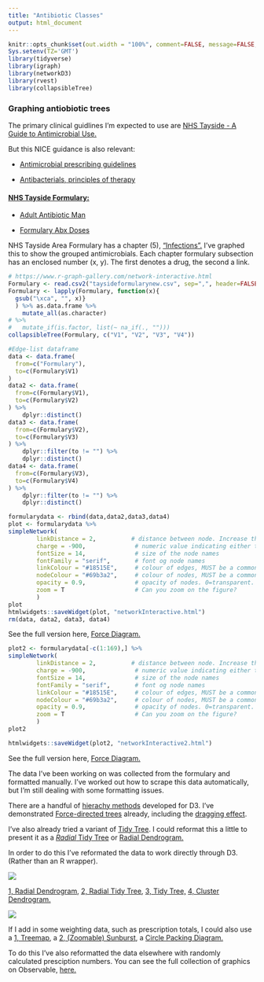 ```yaml
---
title: "Antibiotic Classes"
output: html_document
---
```


```r
knitr::opts_chunk$set(out.width = "100%", comment=FALSE, message=FALSE, warning=FALSE, echo=FALSE, fig.align="center")
Sys.setenv(TZ='GMT')
library(tidyverse)
library(igraph)
library(networkD3)
library(rvest)
library(collapsibleTree)
```

### Graphing antiobiotic trees

The primary clinical guidlines I'm expected to use are [NHS Tayside - A Guide to Antimicrobial Use.](https://www.nhstaysideadtc.scot.nhs.uk/Antibiotic%20site/Antibiotic%20front%20page.htm)

But this NICE guidance is also relevant:

- [Antimicrobial prescribing guidelines](https://www.nice.org.uk/about/what-we-do/our-programmes/nice-guidance/antimicrobial-prescribing-guidelines)

- [Antibacterials, principles of therapy](https://bnf.nice.org.uk/treatment-summary/antibacterials-principles-of-therapy.html)


#### [NHS Tayside Formulary:](http://www.taysideformulary.scot.nhs.uk)

- [Adult Antibiotic Man](https://www.nhstaysideadtc.scot.nhs.uk/Antibiotic%20site/pdf%20docs/Antibiotic%20hospital%20man%20.pdf)

- [Formulary Abx Doses](https://www.nhstaysideadtc.scot.nhs.uk/Antibiotic%20site/drugdosages.htm)

NHS Tayside Area Formulary has a chapter (5), ["Infections".](http://www.taysideformulary.scot.nhs.uk/chaptersSub.asp?FormularySectionID=5)
I've graphed this to show the grouped antimicrobials. Each chapter formulary subsection has an enclosed number (x, y). The first denotes a drug, the second a link.

```r
# https://www.r-graph-gallery.com/network-interactive.html
Formulary <- read.csv2("taysideformularynew.csv", sep=",", header=FALSE)
Formulary <- lapply(Formulary, function(x){
  gsub("\xca", "", x)}
  ) %>% as.data.frame %>%
    mutate_all(as.character)
# %>%
#   mutate_if(is.factor, list(~ na_if(., "")))
collapsibleTree(Formulary, c("V1", "V2", "V3", "V4"))

#Edge-list dataframe
data <- data.frame(
  from=c("Formulary"),
  to=c(Formulary$V1)
)
data2 <- data.frame(
  from=c(Formulary$V1),
  to=c(Formulary$V2)
) %>%
    dplyr::distinct()
data3 <- data.frame(
  from=c(Formulary$V2),
  to=c(Formulary$V3)
) %>%
    dplyr::filter(to != "") %>%
    dplyr::distinct()
data4 <- data.frame(
  from=c(Formulary$V3),
  to=c(Formulary$V4)
) %>%
    dplyr::filter(to != "") %>%
    dplyr::distinct()

formularydata <- rbind(data,data2,data3,data4)
plot <- formularydata %>%
simpleNetwork(        
        linkDistance = 2,          # distance between node. Increase this value to have more space between nodes
        charge = -900,              # numeric value indicating either the strength of the node repulsion (negative value) or attraction (positive value)
        fontSize = 14,              # size of the node names
        fontFamily = "serif",       # font og node names
        linkColour = "#18515E",     # colour of edges, MUST be a common colour for the whole graph
        nodeColour = "#69b3a2",     # colour of nodes, MUST be a common colour for the whole graph
        opacity = 0.9,              # opacity of nodes. 0=transparent. 1=no transparency
        zoom = T                    # Can you zoom on the figure?
        )
plot
htmlwidgets::saveWidget(plot, "networkInteractive.html")
rm(data, data2, data3, data4)
```
<!-- Plan: -->
<!-- - Colour above by section. -->
<!-- - Make nodes desectable. -->

See the full version here, [Force Diagram.](./networkInteractive.html)

```r
plot2 <- formularydata[-c(1:169),] %>%
simpleNetwork(        
        linkDistance = 2,          # distance between node. Increase this value to have more space between nodes
        charge = -900,              # numeric value indicating either the strength of the node repulsion (negative value) or attraction (positive value)
        fontSize = 14,              # size of the node names
        fontFamily = "serif",       # font og node names
        linkColour = "#18515E",     # colour of edges, MUST be a common colour for the whole graph
        nodeColour = "#69b3a2",     # colour of nodes, MUST be a common colour for the whole graph
        opacity = 0.9,              # opacity of nodes. 0=transparent. 1=no transparency
        zoom = T                    # Can you zoom on the figure?
        )
plot2

htmlwidgets::saveWidget(plot2, "networkInteractive2.html")
```
<!-- Plan: -->
<!-- Separate above into each section. On slideshow. -->

See the full version here, [Force Diagram.](./networkInteractive2.html)

<!-- Optimised as a static version -->

<!-- - [Network chart with R and igraph from any type of input](https://www.r-graph-gallery.com/257-input-formats-for-network-charts.html) -->
<!-- - [Basic network diagram](https://www.r-graph-gallery.com/251-network-with-node-size-based-on-edges-number.html) -->
<!-- - [Network chart with R and igraph: chart parameters](https://www.r-graph-gallery.com/248-igraph-plotting-parameters.html) -->
<!-- - [Map variable to node and links feature in R igraph network](https://www.r-graph-gallery.com/249-igraph-network-map-a-color.html) -->
<!-- - [Clustering result visualization with network diagram](https://www.r-graph-gallery.com/250-correlation-network-with-igraph.html) -->

The data I've been working on was collected from the formulary and formatted manually. 
I've worked out how to scrape this data automatically, but I'm still dealing with some formatting issues.

There are a handful of [hierachy methods](https://observablehq.com/collection/@d3/d3-hierarchy) developed for D3. I've demonstrated [Force-directed trees](https://observablehq.com/@d3/force-directed-tree) already, including the [dragging effect](https://bl.ocks.org/mbostock/ad70335eeef6d167bc36fd3c04378048).

I've also already tried a variant of [Tidy Tree](https://observablehq.com/@d3/tidy-tree?collection=@d3/d3-hierarchy). I could reformat this a little to present it as a [*Radial* Tidy Tree](https://observablehq.com/@d3/radial-tidy-tree?collection=@d3/d3-hierarchy) or [Radial Dendrogram.](https://observablehq.com/@d3/radial-dendrogram?collection=@d3/d3-hierarchy)

In order to do this I've reformated the data to work directly through D3. (Rather than an R wrapper).

![](template.png)

[1, Radial Dendrogram](https://observablehq.com/@d3/radial-dendrogram?collection=@d3/d3-hierarchy), [2, Radial Tidy Tree](https://observablehq.com/@d3/radial-tidy-tree?collection=@d3/d3-hierarchy), [3, Tidy Tree, ](https://observablehq.com/@d3/tidy-tree?collection=@d3/d3-hierarchy) [4, Cluster Dendrogram.](https://observablehq.com/@d3/cluster-dendrogram?collection=@d3/d3-hierarchy)

![](examples.png)

If I add in some weighting data, such as prescription totals, I could also use a [1, Treemap](https://observablehq.com/@d3/treemap?collection=@d3/d3-hierarchy), a [2, (Zoomable) Sunburst](https://observablehq.com/@d3/zoomable-sunburst?collection=@d3/d3-hierarchy), a [Circle Packing Diagram.](https://observablehq.com/@d3/circle-packing?collection=@d3/d3-hierarchy)

To do this I've also reformatted the data elsewhere with randomly calculated presciption numbers.
You can see the full collection of graphics on Observable, [here.](https://observablehq.com/collection/@fergustaylor/antibiotics)

<div id="observablehq-27a04448"></div>
<script type="module">
import {Runtime, Inspector} from "https://cdn.jsdelivr.net/npm/@observablehq/runtime@4/dist/runtime.js";
import define from "https://api.observablehq.com/@fergustaylor/radial-tidy-tree.js?v=3";
const inspect = Inspector.into("#observablehq-27a04448");
(new Runtime).module(define, name => (name === "chart") && inspect());
</script>

<div id="observablehq-7a6bf51a"></div>
<script type="module">
import {Runtime, Inspector} from "https://cdn.jsdelivr.net/npm/@observablehq/runtime@4/dist/runtime.js";
import define from "https://api.observablehq.com/@fergustaylor/tidy-tree.js?v=3";
const inspect = Inspector.into("#observablehq-7a6bf51a");
(new Runtime).module(define, name => (name === "chart") && inspect());
</script>

<div id="observablehq-c82a6342"></div>
<script type="module">
import {Runtime, Inspector} from "https://cdn.jsdelivr.net/npm/@observablehq/runtime@4/dist/runtime.js";
import define from "https://api.observablehq.com/@fergustaylor/treemap.js?v=3";
const inspect = Inspector.into("#observablehq-c82a6342");
(new Runtime).module(define, name => (name === "chart") && inspect());
</script>

<div id="observablehq-c4e9ef15"></div>
<script type="module">
import {Runtime, Inspector} from "https://cdn.jsdelivr.net/npm/@observablehq/runtime@4/dist/runtime.js";
import define from "https://api.observablehq.com/@fergustaylor/zoomable-sunburst.js?v=3";
const inspect = Inspector.into("#observablehq-c4e9ef15");
(new Runtime).module(define, name => (name === "chart") && inspect());
</script>

<div id="observablehq-c6a4d434"></div>
<script type="module">
import {Runtime, Inspector} from "https://cdn.jsdelivr.net/npm/@observablehq/runtime@4/dist/runtime.js";
import define from "https://api.observablehq.com/@fergustaylor/circle-packing.js?v=3";
const inspect = Inspector.into("#observablehq-c6a4d434");
(new Runtime).module(define, name => (name === "chart") && inspect());
</script>